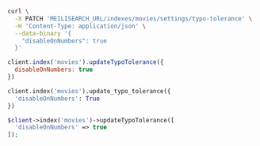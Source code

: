 <CodeGroup>

```bash cURL
curl \
  -X PATCH 'MEILISEARCH_URL/indexes/movies/settings/typo-tolerance' \
  -H 'Content-Type: application/json' \
  --data-binary '{
    "disableOnNumbers": true
  }'
```

```javascript JS
client.index('movies').updateTypoTolerance({
  disableOnNumbers: true
})
```

```python Python
client.index('movies').update_typo_tolerance({
  'disableOnNumbers': True
})
```

```php PHP
$client->index('movies')->updateTypoTolerance([
  'disableOnNumbers' => true
]);
```
</CodeGroup>
